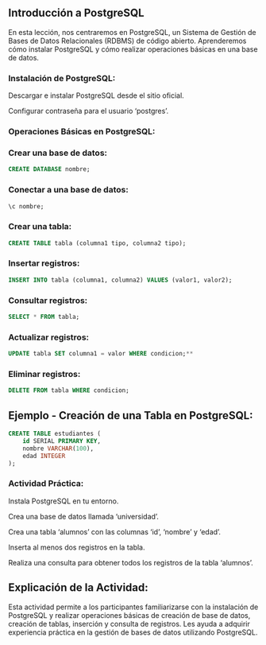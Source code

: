 ## Introducción a PostgreSQL

En esta lección, nos centraremos en PostgreSQL, un Sistema de Gestión de Bases de Datos Relacionales (RDBMS) de código abierto. Aprenderemos cómo instalar PostgreSQL y cómo realizar operaciones básicas en una base de datos.

### Instalación de PostgreSQL:

Descargar e instalar PostgreSQL desde el sitio oficial.

Configurar contraseña para el usuario 'postgres'.

### Operaciones Básicas en PostgreSQL:

### Crear una base de datos: 
```sql
CREATE DATABASE nombre;
```
### Conectar a una base de datos: 
```sql	
\c nombre;
```
### Crear una tabla: 
```sql
CREATE TABLE tabla (columna1 tipo, columna2 tipo);
```

### Insertar registros: 
```sql	
INSERT INTO tabla (columna1, columna2) VALUES (valor1, valor2);
```

### Consultar registros: 
```sql	
SELECT * FROM tabla;
```	

### Actualizar registros: 
```sql	
UPDATE tabla SET columna1 = valor WHERE condicion;**
```

### Eliminar registros: 
```sql
DELETE FROM tabla WHERE condicion;
```

## Ejemplo - Creación de una Tabla en PostgreSQL:

```sql
CREATE TABLE estudiantes (
    id SERIAL PRIMARY KEY,
    nombre VARCHAR(100),
    edad INTEGER
);
```
:::{.callout-info}
### Actividad Práctica:

Instala PostgreSQL en tu entorno.

Crea una base de datos llamada 'universidad'.

Crea una tabla 'alumnos' con las columnas 'id', 'nombre' y 'edad'.

Inserta al menos dos registros en la tabla.

Realiza una consulta para obtener todos los registros de la tabla 'alumnos'.
:::

## Explicación de la Actividad:

Esta actividad permite a los participantes familiarizarse con la instalación de PostgreSQL y realizar operaciones básicas de creación de base de datos, creación de tablas, inserción y consulta de registros. Les ayuda a adquirir experiencia práctica en la gestión de bases de datos utilizando PostgreSQL.